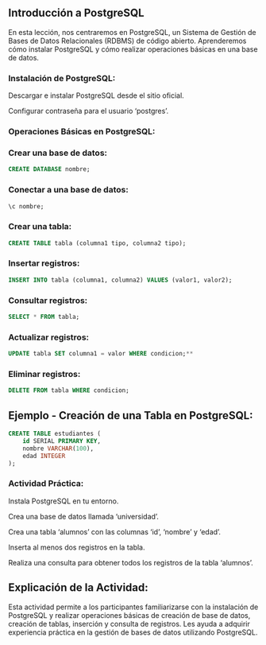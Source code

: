 ## Introducción a PostgreSQL

En esta lección, nos centraremos en PostgreSQL, un Sistema de Gestión de Bases de Datos Relacionales (RDBMS) de código abierto. Aprenderemos cómo instalar PostgreSQL y cómo realizar operaciones básicas en una base de datos.

### Instalación de PostgreSQL:

Descargar e instalar PostgreSQL desde el sitio oficial.

Configurar contraseña para el usuario 'postgres'.

### Operaciones Básicas en PostgreSQL:

### Crear una base de datos: 
```sql
CREATE DATABASE nombre;
```
### Conectar a una base de datos: 
```sql	
\c nombre;
```
### Crear una tabla: 
```sql
CREATE TABLE tabla (columna1 tipo, columna2 tipo);
```

### Insertar registros: 
```sql	
INSERT INTO tabla (columna1, columna2) VALUES (valor1, valor2);
```

### Consultar registros: 
```sql	
SELECT * FROM tabla;
```	

### Actualizar registros: 
```sql	
UPDATE tabla SET columna1 = valor WHERE condicion;**
```

### Eliminar registros: 
```sql
DELETE FROM tabla WHERE condicion;
```

## Ejemplo - Creación de una Tabla en PostgreSQL:

```sql
CREATE TABLE estudiantes (
    id SERIAL PRIMARY KEY,
    nombre VARCHAR(100),
    edad INTEGER
);
```
:::{.callout-info}
### Actividad Práctica:

Instala PostgreSQL en tu entorno.

Crea una base de datos llamada 'universidad'.

Crea una tabla 'alumnos' con las columnas 'id', 'nombre' y 'edad'.

Inserta al menos dos registros en la tabla.

Realiza una consulta para obtener todos los registros de la tabla 'alumnos'.
:::

## Explicación de la Actividad:

Esta actividad permite a los participantes familiarizarse con la instalación de PostgreSQL y realizar operaciones básicas de creación de base de datos, creación de tablas, inserción y consulta de registros. Les ayuda a adquirir experiencia práctica en la gestión de bases de datos utilizando PostgreSQL.